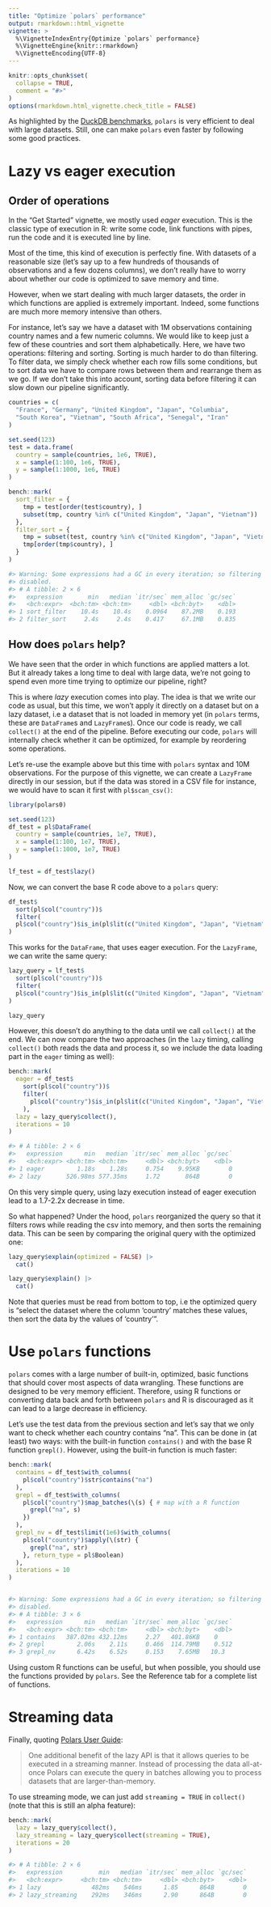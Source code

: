 ```yaml
---
title: "Optimize `polars` performance"
output: rmarkdown::html_vignette
vignette: >
  %\VignetteIndexEntry{Optimize `polars` performance}
  %\VignetteEngine{knitr::rmarkdown}
  %\VignetteEncoding{UTF-8}
---
```


```r
knitr::opts_chunk$set(
  collapse = TRUE,
  comment = "#>"
)
options(rmarkdown.html_vignette.check_title = FALSE)
```


As highlighted by the [DuckDB benchmarks](https://duckdblabs.github.io/db-benchmark/),
`polars` is very efficient to deal with large datasets. Still, one can make `polars`
even faster by following some good practices.


# Lazy vs eager execution

## Order of operations

In the "Get Started" vignette, we mostly used *eager* execution. This is the
classic type of execution in R: write some code, link functions with pipes, run
the code and it is executed line by line.

Most of the time, this kind of execution is perfectly fine. With datasets of a
reasonable size (let's say up to a few hundreds of thousands of observations and
a few dozens columns), we don't really have to worry about whether our code is
optimized to save memory and time.

However, when we start dealing with much larger datasets, the order in which
functions are applied is extremely important. Indeed, some functions are much
more memory intensive than others.

For instance, let's say we have a dataset with 1M observations containing
country names and a few numeric columns. We would like to keep just a few of
these countries and sort them alphabetically. Here, we have two operations:
filtering and sorting. Sorting is much harder to do than filtering. To filter
data, we simply check whether each row fills some conditions, but to sort data
we have to compare rows between them and rearrange them as we go. If we don't
take this into account, sorting data before filtering it can slow down our
pipeline significantly.

```r
countries = c(
  "France", "Germany", "United Kingdom", "Japan", "Columbia",
  "South Korea", "Vietnam", "South Africa", "Senegal", "Iran"
)

set.seed(123)
test = data.frame(
  country = sample(countries, 1e6, TRUE),
  x = sample(1:100, 1e6, TRUE),
  y = sample(1:1000, 1e6, TRUE)
)
```

```r
bench::mark(
  sort_filter = {
    tmp = test[order(test$country), ]
    subset(tmp, country %in% c("United Kingdom", "Japan", "Vietnam"))
  },
  filter_sort = {
    tmp = subset(test, country %in% c("United Kingdom", "Japan", "Vietnam"))
    tmp[order(tmp$country), ]
  }
)

#> Warning: Some expressions had a GC in every iteration; so filtering is
#> disabled.
#> # A tibble: 2 × 6
#>   expression       min   median `itr/sec` mem_alloc `gc/sec`
#>   <bch:expr>  <bch:tm> <bch:tm>     <dbl> <bch:byt>    <dbl>
#> 1 sort_filter    10.4s    10.4s    0.0964    87.2MB    0.193
#> 2 filter_sort     2.4s     2.4s    0.417     67.1MB    0.835
```




## How does `polars` help?

We have seen that the order in which functions are applied matters a lot. But it
already takes a long time to deal with large data, we're not going to spend even
more time trying to optimize our pipeline, right?

This is where *lazy* execution comes into play. The idea is that we write our
code as usual, but this time, we won't apply it directly on a dataset but on a
lazy dataset, i.e a dataset that is not loaded in memory yet (in `polars` terms,
these are `DataFrame`s and `LazyFrame`s). Once our code is ready, we
call `collect()` at the end of the pipeline. Before executing our code, `polars`
will internally check whether it can be optimized, for example by reordering
some operations.

Let's re-use the example above but this time with `polars` syntax and 10M
observations. For the purpose of this vignette, we can create a `LazyFrame`
directly in our session, but if the data was stored in a CSV file for instance,
we would have to scan it first with `pl$scan_csv()`:


```r
library(polars0)

set.seed(123)
df_test = pl$DataFrame(
  country = sample(countries, 1e7, TRUE),
  x = sample(1:100, 1e7, TRUE),
  y = sample(1:1000, 1e7, TRUE)
)

lf_test = df_test$lazy()
```

Now, we can convert the base R code above to a `polars` query:

```r
df_test$
  sort(pl$col("country"))$
  filter(
  pl$col("country")$is_in(pl$lit(c("United Kingdom", "Japan", "Vietnam")))
)
```

This works for the `DataFrame`, that uses eager execution. For the `LazyFrame`, we can write the same query:

```r
lazy_query = lf_test$
  sort(pl$col("country"))$
  filter(
  pl$col("country")$is_in(pl$lit(c("United Kingdom", "Japan", "Vietnam")))
)

lazy_query
```

However, this doesn't do anything to the data until we call `collect()` at the
end. We can now compare the two approaches (in the `lazy` timing, calling `collect()`
both reads the data and process it, so we include the data loading part in the
`eager` timing as well):

```r
bench::mark(
  eager = df_test$
    sort(pl$col("country"))$
    filter(
      pl$col("country")$is_in(pl$lit(c("United Kingdom", "Japan", "Vietnam")))
    ),
  lazy = lazy_query$collect(),
  iterations = 10
)

#> # A tibble: 2 × 6
#>   expression      min   median `itr/sec` mem_alloc `gc/sec`
#>   <bch:expr> <bch:tm> <bch:tm>     <dbl> <bch:byt>    <dbl>
#> 1 eager         1.18s    1.28s     0.754    9.95KB        0
#> 2 lazy       526.98ms 577.35ms     1.72       864B        0
```


On this very simple query, using lazy execution instead of eager execution lead
to a 1.7-2.2x decrease in time.

So what happened? Under the hood, `polars` reorganized the query so that it
filters rows while reading the csv into memory, and then sorts the remaining
data. This can be seen by comparing the original query with the optimized one:

```r
lazy_query$explain(optimized = FALSE) |>
  cat()

lazy_query$explain() |>
  cat()
```


Note that queries must be read from bottom to top, i.e the optimized query
is "select the dataset where the column 'country' matches these values, then sort
the data by the values of 'country'".


# Use `polars` functions

`polars` comes with a large number of built-in, optimized, basic functions that
should cover most aspects of data wrangling. These functions are designed to be
very memory efficient. Therefore, using R functions or converting data back and
forth between `polars` and R is discouraged as it can lead to a large decrease in
efficiency.

Let's use the test data from the previous section and let's say that we only want
to check whether each country contains "na". This can be done in (at least) two
ways: with the built-in function `contains()` and with the base R function
`grepl()`. However, using the built-in function is much faster:

```r
bench::mark(
  contains = df_test$with_columns(
    pl$col("country")$str$contains("na")
  ),
  grepl = df_test$with_columns(
    pl$col("country")$map_batches(\(s) { # map with a R function
      grepl("na", s)
    })
  ),
  grepl_nv = df_test$limit(1e6)$with_columns(
    pl$col("country")$apply(\(str) {
      grepl("na", str)
    }, return_type = pl$Boolean)
  ),
  iterations = 10
)


#> Warning: Some expressions had a GC in every iteration; so filtering is
#> disabled.
#> # A tibble: 3 × 6
#>   expression      min   median `itr/sec` mem_alloc `gc/sec`
#>   <bch:expr> <bch:tm> <bch:tm>     <dbl> <bch:byt>    <dbl>
#> 1 contains   387.02ms 432.12ms     2.27   401.86KB    0
#> 2 grepl         2.06s    2.11s     0.466  114.79MB    0.512
#> 3 grepl_nv      6.42s    6.52s     0.153    7.65MB   10.3
```

Using custom R functions can be useful, but when possible, you should use the
functions provided by `polars`. See the Reference tab for a complete list of
functions.


# Streaming data

Finally, quoting [Polars User Guide](https://pola-rs.github.io/polars-book/user-guide/concepts/streaming/):

> One additional benefit of the lazy API is that it allows queries to be executed
> in a streaming manner. Instead of processing the data all-at-once Polars can
> execute the query in batches allowing you to process datasets that are
> larger-than-memory.


To use streaming mode, we can just add `streaming = TRUE` in `collect()` (note
that this is still an alpha feature):

```r
bench::mark(
  lazy = lazy_query$collect(),
  lazy_streaming = lazy_query$collect(streaming = TRUE),
  iterations = 20
)

#> # A tibble: 2 × 6
#>   expression          min   median `itr/sec` mem_alloc `gc/sec`
#>   <bch:expr>     <bch:tm> <bch:tm>     <dbl> <bch:byt>    <dbl>
#> 1 lazy              482ms    546ms      1.85      864B        0
#> 2 lazy_streaming    292ms    346ms      2.90      864B        0
```
